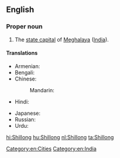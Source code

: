 ==English==
{{wikipedia}}

===Proper noun===
{{en-proper noun}}

# The [[state capital]] of [[Meghalaya]] ([[India]]).

====Translations====
{{trans-top|capital of Meghalaya, India}}
* Armenian: {{t-|hy|Շիլոնգ|tr=Šilong}}
* Bengali: {{t-|bn|শিলং|sc=Beng|xs=Bengali}}
* Chinese:
*: Mandarin: {{t|cmn|西隆|tr=Xīlóng|sc=Hani}}
* Hindi: {{t-|hi|शिलांग|tr=śilāṅg|xs=Hindi}}
{{trans-mid}}
* Japanese: {{t-|ja|シロン|tr=Shiron}}
* Russian: {{t-|ru|Шиллонг|m|tr=Šillóng}}
* Urdu: {{t-|ur|شیلانگ|tr=śilāṅg|xs=Urdu}}
{{trans-bottom}}

[[Category:en:Cities]]
[[Category:en:India]]

[[hi:Shillong]]
[[hu:Shillong]]
[[nl:Shillong]]
[[ta:Shillong]]